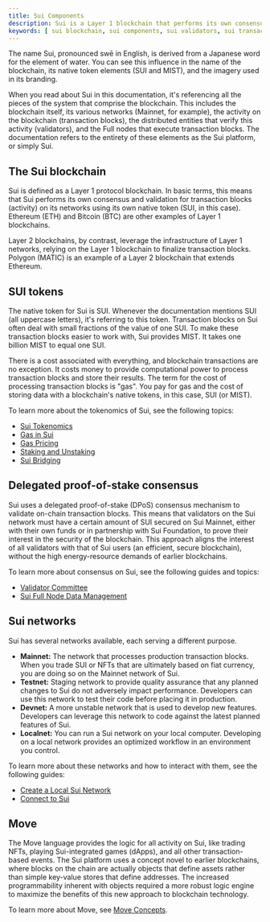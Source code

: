 ```yaml
---
title: Sui Components
description: Sui is a Layer 1 blockchain that performs its own consensus and validation of transaction blocks. Sui is comprised of the blockchain itself, the blockchain's activity such as transactions, and the validator entities that verify this activity. 
keywords: [ sui blockchain, sui components, sui validators, sui transactions, components of sui, what is sui comprised of, delegated proof of stake, delegated proof-of-stake, dpos, consensus, sui networks, sui mainnet, sui testnet, sui devnet, move, move language ]
---
```


The name Sui, pronounced swē in English, is derived from a Japanese word for the element of water. You can see this influence in the name of the blockchain, its native token elements (SUI and MIST), and the imagery used in its branding. 

When you read about Sui in this documentation, it's referencing all the pieces of the system that comprise the blockchain. This includes the blockchain itself, its various networks (Mainnet, for example), the activity on the blockchain (transaction blocks), the distributed entities that verify this activity (validators), and the Full nodes that execute transaction blocks. The documentation refers to the entirety of these elements as the Sui platform, or simply Sui.

## The Sui blockchain

Sui is defined as a Layer 1 protocol blockchain. In basic terms, this means that Sui performs its own consensus and validation for transaction blocks (activity) on its networks using its own native token (SUI, in this case). Ethereum (ETH) and Bitcoin (BTC) are other examples of Layer 1 blockchains. 

Layer 2 blockchains, by contrast, leverage the infrastructure of Layer 1 networks, relying on the Layer 1 blockchain to finalize transaction blocks. Polygon (MATIC) is an example of a Layer 2 blockchain that extends Ethereum.

## SUI tokens

The native token for Sui is SUI. Whenever the documentation mentions SUI (all uppercase letters), it's referring to this token. Transaction blocks on Sui often deal with small fractions of the value of one SUI. To make these transaction blocks easier to work with, Sui provides MIST. It takes one billion MIST to equal one SUI. 

There is a cost associated with everything, and blockchain transactions are no exception. It costs money to provide computational power to process transaction blocks and store their results. The term for the cost of processing transaction blocks is "gas". You pay for gas and the cost of storing data with a blockchain's native tokens, in this case, SUI (or MIST).

To learn more about the tokenomics of Sui, see the following topics:

- [Sui Tokenomics](./tokenomics.mdx)
- [Gas in Sui](./tokenomics/gas-in-sui.mdx)
- [Gas Pricing](./tokenomics/gas-pricing.mdx)
- [Staking and Unstaking](./tokenomics/staking-unstaking.mdx)
- [Sui Bridging](./tokenomics/sui-bridging.mdx)

## Delegated proof-of-stake consensus

Sui uses a delegated proof-of-stake (DPoS) consensus mechanism to validate on-chain transaction blocks. This means that validators on the Sui network must have a certain amount of SUI secured on Sui Mainnet, either with their own funds or in partnership with Sui Foundation, to prove their interest in the security of the blockchain. This approach aligns the interest of all validators with that of Sui users (an efficient, secure blockchain), without the high energy-resource demands of earlier blockchains. 

To learn more about consensus on Sui, see the following guides and topics:

- [Validator Committee](guides/operator/validator-committee.mdx)
- [Sui Full Node Data Management](guides/operator/data-management.mdx) 

## Sui networks

Sui has several networks available, each serving a different purpose.

- **Mainnet:** The network that processes production transaction blocks. When you trade SUI or NFTs that are ultimately based on fiat currency, you are doing so on the Mainnet network of Sui.
- **Testnet:** Staging network to provide quality assurance that any planned changes to Sui do not adversely impact performance. Developers can use this network to test their code before placing it in production.
- **Devnet:** A more unstable network that is used to develop new features. Developers can leverage this network to code against the latest planned features of Sui.
- **Localnet:** You can run a Sui network on your local computer. Developing on a local network provides an optimized workflow in an environment you control. 

To learn more about these networks and how to interact with them, see the following guides:

- [Create a Local Sui Network](guides/developer/getting-started/local-network.mdx)
- [Connect to Sui](guides/developer/getting-started/connect.mdx)

## Move

The Move language provides the logic for all activity on Sui, like trading NFTs, playing Sui-integrated games (dApps), and all other transaction-based events. The Sui platform uses a concept novel to earlier blockchains, where blocks on the chain are actually objects that define assets rather than simple key-value stores that define addresses. The increased programmability inherent with objects required a more robust logic engine to maximize the benefits of this new approach to blockchain technology. 

To learn more about Move, see [Move Concepts](./sui-move-concepts.mdx).
